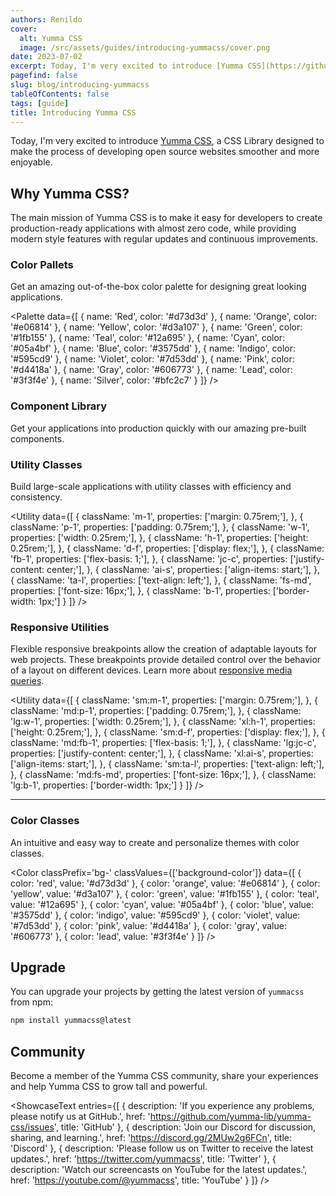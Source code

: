```yaml
---
authors: Renildo
cover:
  alt: Yumma CSS
  image: /src/assets/guides/introducing-yummacss/cover.png
date: 2023-07-02
excerpt: Today, I'm very excited to introduce [Yumma CSS](https://github.com/yumma-lib/yumma-css), a CSS Library designed to make the process of developing open source websites smoother and more enjoyable.
pagefind: false
slug: blog/introducing-yummacss
tableOfContents: false
tags: [guide]
title: Introducing Yumma CSS
---
```


Today, I'm very excited to introduce [Yumma CSS](https://github.com/yumma-lib/yumma-css), a CSS Library designed to make the process of developing open source websites smoother and more enjoyable.


## Why Yumma CSS?

The main mission of Yumma CSS is to make it easy for developers to create production-ready applications with almost zero code, while providing modern style features with regular updates and continuous improvements.

### Color Pallets

Get an amazing out-of-the-box color palette for designing great looking applications.

<Palette
  data={[
    {
      name: 'Red',
      color: '#d73d3d'
    },
    {
      name: 'Orange',
      color: '#e06814'
    },
    {
      name: 'Yellow',
      color: '#d3a107'
    },
    {
      name: 'Green',
      color: '#1fb155'
    },
    {
      name: 'Teal',
      color: '#12a695'
    },
    {
      name: 'Cyan',
      color: '#05a4bf'
    },
    {
      name: 'Blue',
      color: '#3575dd'
    },
    {
      name: 'Indigo',
      color: '#595cd9'
    },
    {
      name: 'Violet',
      color: '#7d53dd'
    },
    {
      name: 'Pink',
      color: '#d4418a'
    },
    {
      name: 'Gray',
      color: '#606773'
    },
    {
      name: 'Lead',
      color: '#3f3f4e'
    },
    {
      name: 'Silver',
      color: '#bfc2c7'
    }
  ]}
/>

### Component Library

Get your applications into production quickly with our amazing pre-built components.

<Preview
  data = {withCollapse}
  useTabs
  useVersion = 'release'
/>

### Utility Classes

Build large-scale applications with utility classes with efficiency and consistency.

<Utility
  data={[
    {
      className: 'm-1',
      properties: ['margin: 0.75rem;'],
    },
    {
      className: 'p-1',
      properties: ['padding: 0.75rem;'],
    },
    {
      className: 'w-1',
      properties: ['width: 0.25rem;'],
    },
    {
      className: 'h-1',
      properties: ['height: 0.25rem;'],
    },
    {
      className: 'd-f',
      properties: ['display: flex;'],
    },
    {
      className: 'fb-1',
      properties: ['flex-basis: 1;'],
    },
    {
      className: 'jc-c',
      properties: ['justify-content: center;'],
    },
    {
      className: 'ai-s',
      properties: ['align-items: start;'],
    },
    {
      className: 'ta-l',
      properties: ['text-align: left;'],
    },
    {
      className: 'fs-md',
      properties: ['font-size: 16px;'],
    },
    {
      className: 'b-1',
      properties: ['border-width: 1px;']
    }
  ]}
/>

### Responsive Utilities

Flexible responsive breakpoints allow the creation of adaptable layouts for web projects. These breakpoints provide detailed control over the behavior of a layout on different devices. Learn more about [responsive media queries](/docs/responsive-design).

<Utility
  data={[
    {
      className: 'sm:m-1',
      properties: ['margin: 0.75rem;'],
    },
    {
      className: 'md:p-1',
      properties: ['padding: 0.75rem;'],
    },
    {
      className: 'lg:w-1',
      properties: ['width: 0.25rem;'],
    },
    {
      className: 'xl:h-1',
      properties: ['height: 0.25rem;'],
    },
    {
      className: 'sm:d-f',
      properties: ['display: flex;'],
    },
    {
      className: 'md:fb-1',
      properties: ['flex-basis: 1;'],
    },
    {
      className: 'lg:jc-c',
      properties: ['justify-content: center;'],
    },
    {
      className: 'xl:ai-s',
      properties: ['align-items: start;'],
    },
    {
      className: 'sm:ta-l',
      properties: ['text-align: left;'],
    },
    {
      className: 'md:fs-md',
      properties: ['font-size: 16px;'],
    },
    {
      className: 'lg:b-1',
      properties: ['border-width: 1px;']
    }
  ]}
/>

---

### Color Classes

An intuitive and easy way to create and personalize themes with color classes.

<Color 
  classPrefix='bg-' 
  classValues={['background-color']} 
  data={[
    { color: 'red', value: '#d73d3d' },
    { color: 'orange', value: '#e06814' },
    { color: 'yellow', value: '#d3a107' },
    { color: 'green', value: '#1fb155' },
    { color: 'teal', value: '#12a695' },
    { color: 'cyan', value: '#05a4bf' },
    { color: 'blue', value: '#3575dd' },
    { color: 'indigo', value: '#595cd9' },
    { color: 'violet', value: '#7d53dd' },
    { color: 'pink', value: '#d4418a' },
    { color: 'gray', value: '#606773' },
    { color: 'lead', value: '#3f3f4e' }
  ]}
/>

## Upgrade

You can upgrade your projects by getting the latest version of `yummacss` from npm:

```bash
npm install yummacss@latest
```

## Community

Become a member of the Yumma CSS community, share your experiences and help Yumma CSS to grow tall and powerful.

<ShowcaseText
  entries={[
    {
      description: 'If you experience any problems, please notify us at GitHub.',
      href: 'https://github.com/yumma-lib/yumma-css/issues',
      title: 'GitHub'
    },
    {
      description: 'Join our Discord for discussion, sharing, and learning.',
      href: 'https://discord.gg/2MUw2g6FCn',
      title: 'Discord'
    },
    {
      description: 'Please follow us on Twitter to receive the latest updates.',
      href: 'https://twitter.com/yummacss',
      title: 'Twitter'
    },
    {
      description: 'Watch our screencasts on YouTube for the latest updates.',
      href: 'https://youtube.com/@yummacss',
      title: 'YouTube'
    }
  ]}
/>